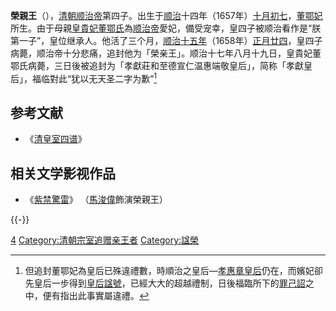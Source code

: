 {{otheruses|subject=顺治帝第四子|other=封号'''榮親王'''|榮親王 (爵位)}}
{{明清人物信息框
| 姓名 =榮親王 
| 圖片名稱=
| 圖片大小 =
| 圖片說明 =
| 最高職務 =
| 屆數 =
| 國家 =
| 前任 =
| 繼任 =
| 爵位 =親王
| 籍貫 =
| 族裔 = [[满族|满族]]
| 旗籍 =
| 府邸 =
| 世系 = 
| 字號 = 
| 諡號 =榮
| 出生日期 ={{birth date|1657|11|12}}
| 出生地點 =
| 逝世日期 ={{death date|1658|2|25}} ({{age in years and days|1657|11|12|1658|2|25}})
| 逝世地點 =
| 墓葬 =
| 配偶 =
| 親屬 =父: 世祖章皇帝[[顺治帝|福臨]]<br>母: 孝獻皇后[[孝獻端敬皇后|董鄂氏]]<br>三哥：聖祖仁皇帝[[康熙帝|玄烨]]
| 出身 = 
| 經歷 = 
| 著作 =
}}
'''榮親王'''（{{bd|1657年|11月12日|1658年|2月25日|catIdx=A}}），[[清朝|清朝]][[顺治帝|顺治帝]]第四子。出生于[[顺治|顺治]]十四年（1657年）[[十月初七|十月初七]]，[[孝獻端敬皇后|董鄂妃]]所生。由于母親[[孝獻端敬皇后|皇貴妃董鄂氏]]為[[顺治帝|顺治帝]]愛妃，備受宠幸，皇四子被顺治看作是“朕第一子”，皇位继承人。他活了三个月，[[1658年|顺治十五年]]（1658年）[[正月廿四|正月廿四]]，皇四子病薨，顺治帝十分悲痛，追封他为「榮亲王」。顺治十七年八月十九日，皇貴妃董鄂氏病薨，三日後被追封为「孝獻莊和至德宣仁温惠端敬皇后」，简称「孝獻皇后」，福临對此“犹以无天圣二字为歉”<ref>但追封董鄂妃為皇后已殊違禮數，時順治之皇后—[[孝惠章皇后|孝惠章皇后]]仍在，而嬪妃卻先皇后一步得到[[皇后|皇后]][[諡號|諡號]]，已經大大的超越禮制，日後福臨所下的[[罪己詔|罪己詔]]之中，便有指出此事實屬違禮。</ref>

==参考文献==
*《[[清皇室四谱|清皇室四谱]]》
{{reflist}}

==相关文学影视作品==
* 《[[紫禁驚雷|紫禁驚雷]]》 （[[馬浚偉|馬浚偉]]飾演榮親王）

{{-}}
{{start box}}
{{s-hou|榮親王世系|1657年|11月12日|1658年|2月25日|清世祖世系}}
{{s-roy}}
{{s-new|新封爵}}
{{s-title|[[榮親王_(爵位)|榮親王]]|任職期間:追封}}
{{s-after|[[乾隆帝|乾隆帝]]第五子[[永琪|永琪]]}}
{{end box}}
{{清朝宗室亲王}}
{{清世祖皇室}}
[[Category:清世祖皇子|4]]
[[Category:清朝宗室追赠亲王者|Category:清朝宗室追赠亲王者]]
[[Category:諡榮|Category:諡榮]]